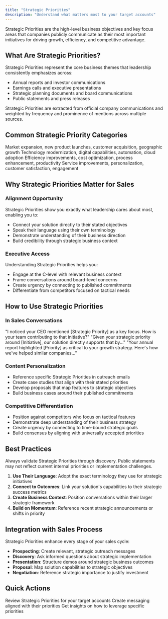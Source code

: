 ```yaml
---
title: "Strategic Priorities"
description: "Understand what matters most to your target accounts"
---
```


Strategic Priorities are the high-level business objectives and key focus areas that companies publicly communicate as their most important initiatives for driving growth, efficiency, and competitive advantage.

## What Are Strategic Priorities?

Strategic Priorities represent the core business themes that leadership consistently emphasizes across:

- Annual reports and investor communications
- Earnings calls and executive presentations
- Strategic planning documents and board communications
- Public statements and press releases

<Info>
  Strategic Priorities are extracted from official company communications and weighted by frequency and prominence of mentions across multiple sources.
</Info>

## Common Strategic Priority Categories

<CardGroup cols={2}>
  <Card title="Growth & Expansion" icon="chart-line">
    Market expansion, new product launches, customer acquisition, geographic growth
  </Card>
  <Card title="Digital Transformation" icon="laptop">
    Technology modernization, digital capabilities, automation, cloud adoption
  </Card>
  <Card title="Operational Excellence" icon="gear">
    Efficiency improvements, cost optimization, process enhancement, productivity
  </Card>
  <Card title="Customer Experience" icon="heart">
    Service improvements, personalization, customer satisfaction, engagement
  </Card>
</CardGroup>

## Why Strategic Priorities Matter for Sales

### **Alignment Opportunity**

Strategic Priorities show you exactly what leadership cares about most, enabling you to:

- Connect your solution directly to their stated objectives
- Speak their language using their own terminology
- Demonstrate understanding of their business direction
- Build credibility through strategic business context

### **Executive Access**

Understanding Strategic Priorities helps you:

- Engage at the C-level with relevant business context
- Frame conversations around board-level concerns
- Create urgency by connecting to published commitments
- Differentiate from competitors focused on tactical needs

## How to Use Strategic Priorities

### **In Sales Conversations**

<Tabs>
  <Tab title="Opening Conversations">
    "I noticed your CEO mentioned [Strategic Priority] as a key focus. How is your team contributing to that initiative?"
  </Tab>
  <Tab title="Value Positioning">
    "Given your strategic priority around [Initiative], our solution directly supports that by..."
  </Tab>
  <Tab title="Executive Briefings">
    "Your annual report highlighted [Priority] as critical to your growth strategy. Here's how we've helped similar companies..."
  </Tab>
</Tabs>

### **Content Personalization**

- Reference specific Strategic Priorities in outreach emails
- Create case studies that align with their stated priorities
- Develop proposals that map features to strategic objectives
- Build business cases around their published commitments

### **Competitive Differentiation**

- Position against competitors who focus on tactical features
- Demonstrate deep understanding of their business strategy
- Create urgency by connecting to time-bound strategic goals
- Build consensus by aligning with universally accepted priorities

## Best Practices

<Warning>
  Always validate Strategic Priorities through discovery. Public statements may not reflect current internal priorities or implementation challenges.
</Warning>

1. **Use Their Language**: Adopt the exact terminology they use for strategic initiatives
2. **Connect to Outcomes**: Link your solution's capabilities to their strategic success metrics
3. **Create Business Context**: Position conversations within their larger strategic framework
4. **Build on Momentum**: Reference recent strategic announcements or shifts in priority

## Integration with Sales Process

Strategic Priorities enhance every stage of your sales cycle:

- **Prospecting**: Create relevant, strategic outreach messages
- **Discovery**: Ask informed questions about strategic implementation
- **Presentation**: Structure demos around strategic business outcomes
- **Proposal**: Map solution capabilities to strategic objectives
- **Negotiation**: Reference strategic importance to justify investment

## Quick Actions

<CardGroup cols={3}>
  <Card title="View Account Priorities" icon="bullseye">
    Review Strategic Priorities for your target accounts
  </Card>
  <Card title="Generate Content" icon="pencil" href="/account-intelligence/content">
    Create messaging aligned with their priorities
  </Card>
  <Card title="Ask AI Assistant" icon="message" href="/account-intelligence/ai-assistant">
    Get insights on how to leverage specific priorities
  </Card>
</CardGroup>